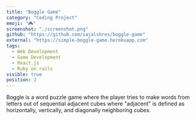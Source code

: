 ```yaml
---
title: "Boggle Game"
category: "Coding Project"
emoji: "🎮"
screenshot: "./screenshot.png"
github: "https://github.com/sajalshres/boggle-game"
external: "https://simple-boggle-game.herokuapp.com"
tags:
  - Web Development
  - Game Development
  - React.js
  - Ruby on rails
visible: true
position: 2
---
```


Boggle is a word puzzle game where the player tries to make words from letters out of sequential
adjacent cubes where "adjacent" is defined as horizontally, vertically, and diagonally neighboring cubes.

